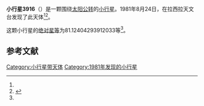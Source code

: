 {{Infobox planet
| bgcolour = #FFFFC0
| name = 3916 Maeva
| symbol = 
| image = 
| caption = 
| discovery = yes
| discovery_ref = 
| discoverer = {{link-en|亨利·德波鸿诺|Henri Debehogne}}
| discovery_site = [[拉西拉天文台|拉西拉天文台]] 
| discovered = 1981年8月24日
| designations = yes
| mp_name = 
| named_after = 
| alt_names = 1981 QA3/ 1972 BC / 1972 CA / 1978 EE6
| mp_category = [[外小行星带|外小行星带]]
| orbit_ref = <ref name="a">[http://ssd.jpl.nasa.gov/sbdb.cgi?sstr=3916 3916 Maeva] {{Wayback|url=http://ssd.jpl.nasa.gov/sbdb.cgi?sstr=3916 |date=20200918014321 }}，小行星數據庫瀏覽器（JPL Small-Body Database Browser）－[[美国国家航空航天局|美国国家航空航天局]]喷气推进实验室</ref>
| epoch = 2456400.5 (2013年4月18日更新)
| aphelion = {{convert|3.663054284002338|AU|km|3|abbr=on|lk=out}}
| perihelion = {{convert|2.814214920663995|AU|km|3|abbr=on}}
| semimajor = {{convert|3.238634602333167|AU|km|3|abbr=on}}
| eccentricity = 0.131048955
| period = 2128.831826 [[日|日]]<br />5.83[[儒略年|儒略年]]
| avg_speed = 
| inclination = 1.949263350905962
| asc_node = 28.11082662972733
| mean_anomaly = 
| arg_peri = 81.12404293912033
| satellites = 
| physical_characteristics = yes
| dimensions = 
| mass = 
| density = 
| surface_grav = 
| escape_velocity = 
| sidereal_day = 
| axial_tilt = 
| pole_ecliptic_lat = 
| pole_ecliptic_lon = 
| albedo = 
| temperatures= 
| temp_name1 = 
| mean_temp_1 = 
| max_temp_1 = 
| temp_name2 = 
| max_temp_2 = 
| spectral_type = 
| abs_magnitude = 81.12404293912033
}}

'''小行星3916'''（{{lang-en|3916 Maeva}}）是一颗围绕[[太阳|太阳]][[公转|公转]]的[[小行星|小行星]]。1981年8月24日，{{link-en|亨利·德波鸿诺|Henri Debehogne}}在拉西拉天文台发现了此天体<ref name="a" /><ref>{{cite news|title=小行星列表|url=http://cfa-www.harvard.edu/iau/lists/NumberedMPs.txt|accessdate=2013-07-08|newspaper=哈佛大学|archive-date=2008-05-17|archive-url=https://web.archive.org/web/20080517010638/http://cfa-www.harvard.edu/iau/lists/NumberedMPs.txt|dead-url=no}}</ref>。

这颗小行星的[[绝对星等|绝对星等]]为81.12404293912033等<ref name="a" />。

==参考文献==
{{reflist}}
{{Minor Planet Number|[[小行星3915|小行星3915]]|[[小行星3917|小行星3917]]}}

{{小天体}}

[[Category:小行星带天体|Category:小行星带天体]]
[[Category:1981年发现的小行星|Category:1981年发现的小行星]]

{{asteroid-stub}}
